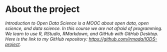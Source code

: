 
# About the project

*Introduction to Open Data Science is a MOOC about open data, open science, and data science. In this course we are not afraid of programming. We learn to use R, RStudio, RMarkdown, and GitHub with GitHub Desktop.  Here is the link to my GitHub repository: <https://github.com/irmada/IODS-project>.*

